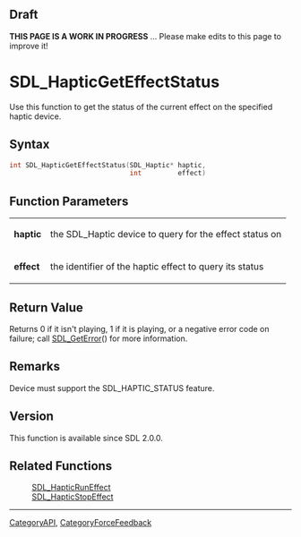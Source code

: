 == Draft ==

'''THIS PAGE IS A WORK IN PROGRESS''' ... Please make edits to this page to improve it!


= SDL_HapticGetEffectStatus =
Use this function to get the status of the current effect on the specified haptic device.


== Syntax ==
<syntaxhighlight lang='c++'>
int SDL_HapticGetEffectStatus(SDL_Haptic* haptic,
                              int         effect)
</syntaxhighlight>

== Function Parameters ==
{|
|'''haptic'''
|the SDL_Haptic device to query for the effect status on
|-
|'''effect'''
|the <!-- ID --> identifier of the haptic effect to query its status
|}

== Return Value ==
Returns 0 if it isn't playing, 1 if it is playing, or a negative error code on failure; call [[SDL_GetError]]() for more information.

== Remarks ==
Device must support the SDL_HAPTIC_STATUS feature.

== Version ==
This function is available since SDL 2.0.0.

== Related Functions ==
:[[SDL_HapticRunEffect]]
:[[SDL_HapticStopEffect]]

----
[[CategoryAPI]], [[CategoryForceFeedback]]
